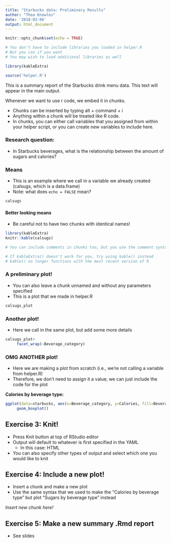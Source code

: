 ```yaml
---
title: "Starbucks data: Preliminary Results"
author: "Thea Knowles"
date: '2018-03-06'
output: html_document
---
```


```r
knitr::opts_chunk$set(echo = TRUE)
```

```r
# You don't have to include libraries you loaded in helper.R
# But you can if you want
# You may wish to load additional libraries as well

library(kableExtra)
```

```r
source('helper.R')
```

This is a summary report of the Starbucks drink menu data. This text will appear in the main output. 

<!-- This is an example of a comment I've written to myself that won't appear on the output -->
<!-- You can make a line a comment by selecting it and then typing shift + command + c -->
<!-- Alternatively, you can click Code >> Comment/Uncomment -->


Whenever we want to use r code, we embed it in chunks.

- Chunks can be inserted by typing alt + command + i
- Anything within a chunk will be treated like R code. 
- In chunks, you can either call variables that you assigned from within your helper script, or you can create new variables to include here. 


### Research question: 
- In Starbucks beverages, what is the relationship between the amount of sugars and calories?

### Means
- This is an example where we call in a variable we already created (calsugs, which is a data.frame)
- Note: what does `echo = FALSE` mean?

```r
calsugs
```

#### Better looking means
- Be careful not to have two chunks with identical names!

```r
library(kableExtra)
knitr::kable(calsugs)

# You can include comments in chunks too, but you use the comment syntax that you normally would with r (#)

# If kableExtra() doesn't work for you, try using kable() instead
# kable() no longer functions with the most recent version of R
```


### A preliminary plot!
- You can also leave a chunk unnamed and without any parameters specified
- This is a plot that we made in helper.R

```r
calsugs_plot
```

### Another plot!
- Here we call in the same plot, but add some more details

```r
calsugs_plot+
     facet_wrap(~Beverage_category)
```

### OMG ANOTHER plot!
- Here we are making a plot from scratch (i.e., we're not calling a variable from helper.R)
- Therefore, we don't need to assign it a value; we can just include the code for the plot

**Calories by beverage type:**

```r
ggplot(data=starbucks, aes(x=Beverage_category, y=Calories, fill=Beverage_category))+
     geom_boxplot()
```


## Exercise 3: Knit!
- Press Knit button at top of RStudio editor
- Output will default to whatever is first specified in the YAML
     - In this case: HTML
- You can also specify other types of output and select which one you would like to knit

## Exercise 4: Include a new plot!
- Insert a chunk and make a new plot
- Use the same syntax that we used to make the "Calories by beverage type" but plot "Sugars by beverage type" instead


*Insert new chunk here!*


## Exercise 5: Make a new summary .Rmd report
- See slides



